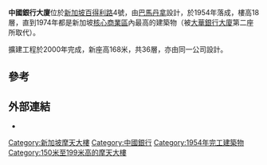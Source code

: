 {{Infobox building
|name               = 中国银行大廈
|image              = Bank of China Building, Dec 05.JPG
|caption            = 
|native_name	    = 
|location           = [[新加坡|新加坡]][[萊佛士坊|萊佛士坊]]
|start_date         = 舊座: 1953年 <br> 新座: 
|completion_date    = 舊座: 1954年 <br> 新座: 2000年
|latd               = 1.285617
|longd              = 103.852177
|iso_region         = SG
|coordinates_display= title
|building_type      = 商業大廈
|architectural_style= [[現代主義建築|現代主義]]
|roof               = 舊座: {{convert|62.35|m|abbr=on}} <br> 新座: {{convert|168|m|ft|abbr=on}}
|floor_count        = 舊座: 18 <br> 新座: 36
|status             = Complete
|architect          = [[巴馬丹拿|巴馬丹拿]]
|developer          = 
|management         = 
|owner              = [[中國銀行|中國銀行]]
|main_contractor    = 
|references         = <ref>{{emporis complex|104793}}</ref><ref>{{emporis|106363}}</ref><ref>{{skyscraperpage|5506}}</ref>
}}
'''中國銀行大廈'''位於[[新加坡|新加坡]][[百得利路|百得利路]]4號，由[[巴馬丹拿|巴馬丹拿]]設計，於1954年落成，樓高18層，直到1974年都是新加坡[[核心商業區|核心商業區]]內最高的建築物（被[[大華銀行大廈|大華銀行大廈]]第二座所取代）。

擴建工程於2000年完成，新座高168米，共36層，亦由同一公司設計。

{{Gallery
|File:Bankofchina-sg.JPG|守護正門的[[石獅子|石獅子]]
}}

==參考==
{{reflist}}

==外部連結==
* {{Official website|http://www.bankofchina.com/sg/cn/aboutus/ab1/201001/t20100118_955990.html}}

{{中国银行}}
{{Skyscrapers in Singapore}}

[[Category:新加坡摩天大樓|Category:新加坡摩天大樓]]
[[Category:中國銀行|Category:中國銀行]]
[[Category:1954年完工建築物|Category:1954年完工建築物]]
[[Category:150米至199米高的摩天大樓|Category:150米至199米高的摩天大樓]]